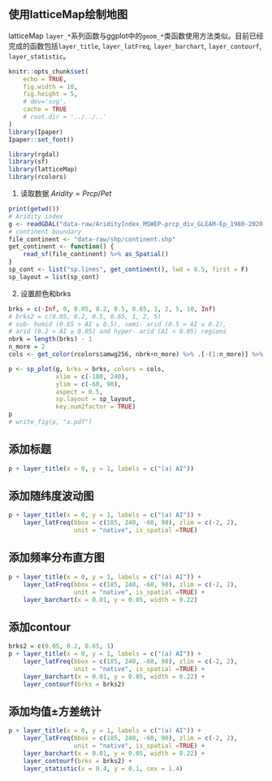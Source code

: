 ## 使用latticeMap绘制地图 {#latticeMap-02}

latticeMap `layer_*`系列函数与ggplot中的`geom_*`类函数使用方法类似。目前已经完成的函数包括`layer_title`, `layer_latFreq`, `layer_barchart`, `layer_contourf`, `layer_statistic`。

```r
knitr::opts_chunk$set(
    echo = TRUE,
    fig.width = 10,
    fig.height = 5,
    # dev='svg',
    cache = TRUE
    # root.dir = '../../..'
)
library(Ipaper)
Ipaper::set_font()
```

```r
library(rgdal)
library(sf)
library(latticeMap)
library(rcolors)
```

1. 读取数据
$Aridity = Prcp/Pet$

```r
print(getwd())
# Aridity index
g <- readGDAL("data-raw/AridityIndex_MSWEP-prcp_div_GLEAM-Ep_1980-2020.tif")
# continent boundary
file_continent <- "data-raw/shp/continent.shp"
get_continent <- function() {
    read_sf(file_continent) %>% as_Spatial()
}
sp_cont <- list("sp.lines", get_continent(), lwd = 0.5, first = F)
sp_layout = list(sp_cont)
```

2. 设置颜色和brks
```r
brks = c(-Inf, 0, 0.05, 0.2, 0.5, 0.65, 1, 2, 5, 10, Inf)
# brks2 = c(0.05, 0.2, 0.5, 0.65, 1, 2, 5)
# sub- humid (0.65 > AI ≥ 0.5), semi- arid (0.5 > AI ≥ 0.2),
# arid (0.2 > AI ≥ 0.05) and hyper- arid (AI < 0.05) regions
nbrk = length(brks) - 1
n_more = 2
cols <- get_color(rcolors$amwg256, nbrk+n_more) %>% .[-(1:n_more)] %>% rev()
```

```r
p <- sp_plot(g, brks = brks, colors = cols,
             xlim = c(-180, 240),
             ylim = c(-60, 90),
             aspect = 0.5,
             sp.layout = sp_layout,
             key.num2factor = TRUE)
p
# write_fig(p, "a.pdf")
```
## 添加标题
```r
p + layer_title(x = 0, y = 1, labels = c("(a) AI")) 
```

## 添加随纬度波动图
```r
p + layer_title(x = 0, y = 1, labels = c("(a) AI")) + 
    layer_latFreq(bbox = c(185, 240, -60, 90), zlim = c(-2, 2),
                  unit = "native", is_spatial =TRUE)
```

## 添加频率分布直方图
```r
p + layer_title(x = 0, y = 1, labels = c("(a) AI")) + 
    layer_latFreq(bbox = c(185, 240, -60, 90), zlim = c(-2, 2),
                  unit = "native", is_spatial =TRUE) +
    layer_barchart(x = 0.01, y = 0.05, width = 0.22)
```

## 添加contour
```r
brks2 = c(0.05, 0.2, 0.65, 1)
p + layer_title(x = 0, y = 1, labels = c("(a) AI")) + 
    layer_latFreq(bbox = c(185, 240, -60, 90), zlim = c(-2, 2),
                  unit = "native", is_spatial =TRUE) +
    layer_barchart(x = 0.01, y = 0.05, width = 0.22) +
    layer_contourf(brks = brks2)
```

## 添加均值±方差统计
```r
p + layer_title(x = 0, y = 1, labels = c("(a) AI")) + 
    layer_latFreq(bbox = c(185, 240, -60, 90), zlim = c(-2, 2),
                  unit = "native", is_spatial =TRUE) +
    layer_barchart(x = 0.01, y = 0.05, width = 0.22) +
    layer_contourf(brks = brks2) +
    layer_statistic(x = 0.4, y = 0.1, cex = 1.4)
```
